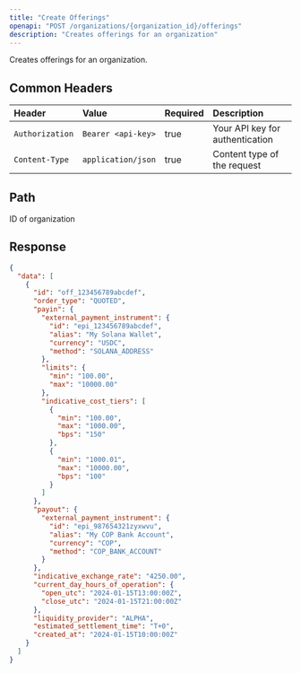 ```yaml
---
title: "Create Offerings"
openapi: "POST /organizations/{organization_id}/offerings"
description: "Creates offerings for an organization"
---
```


Creates offerings for an organization.

## Common Headers

| Header          | Value              | Required | Description                     |
| :-------------- | :----------------- | :------- | :------------------------------ |
| `Authorization` | `Bearer <api-key>` | true     | Your API key for authentication |
| `Content-Type`  | `application/json` | true     | Content type of the request     |

## Path

<ParamField path="organization_id" type="string" required>
  ID of organization
</ParamField>

## Response

<ResponseExample>

```json Response
{
  "data": [
    {
      "id": "off_123456789abcdef",
      "order_type": "QUOTED",
      "payin": {
        "external_payment_instrument": {
          "id": "epi_123456789abcdef",
          "alias": "My Solana Wallet",
          "currency": "USDC",
          "method": "SOLANA_ADDRESS"
        },
        "limits": {
          "min": "100.00",
          "max": "10000.00"
        },
        "indicative_cost_tiers": [
          {
            "min": "100.00",
            "max": "1000.00",
            "bps": "150"
          },
          {
            "min": "1000.01",
            "max": "10000.00",
            "bps": "100"
          }
        ]
      },
      "payout": {
        "external_payment_instrument": {
          "id": "epi_987654321zyxwvu",
          "alias": "My COP Bank Account",
          "currency": "COP",
          "method": "COP_BANK_ACCOUNT"
        }
      },
      "indicative_exchange_rate": "4250.00",
      "current_day_hours_of_operation": {
        "open_utc": "2024-01-15T13:00:00Z",
        "close_utc": "2024-01-15T21:00:00Z"
      },
      "liquidity_provider": "ALPHA",
      "estimated_settlement_time": "T+0",
      "created_at": "2024-01-15T10:00:00Z"
    }
  ]
}
```

</ResponseExample>
